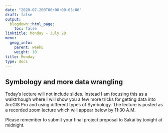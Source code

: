 ```yaml
---
date: "2020-07-200T00:00:00-05:00"
draft: false
output:
  blogdown::html_page:
    toc: false
linktitle: Monday - July 20
menu:
  geog_info:
    parent: week5
    weight: 10
title: Monday
type: docs
---
```


## Symbology and more data wrangling

Today's lecture will not include slides. Instead I am focusing this as a walktrhough where I will show you a few more tricks for getting data into ArcGIS Pro and using different types of Symbology. The lecture is posted as a recorded zoom lecture which will appear below by 11:30 A.M.

Please remember to submit your final project proposal to Sakai by tonight at midnight.
